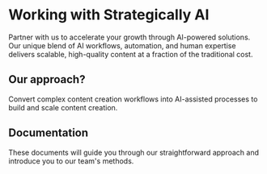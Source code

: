 # Working with Strategically AI
 
Partner with us to accelerate your growth through AI-powered solutions. Our unique blend of AI workflows, automation, and human expertise delivers scalable, high-quality content at a fraction of the traditional cost. 

## Our approach?

Convert complex content creation workflows into AI-assisted processes to build and scale content creation. 

## Documentation

These documents will guide you through our straightforward approach and introduce you to our team's methods.
